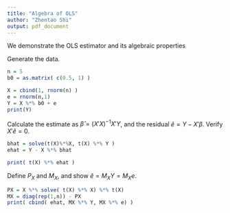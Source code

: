 ```yaml
---
title: "Algebra of OLS"
author: "Zhentao Shi"
output: pdf_document
---
```


We demonstrate the OLS estimator and its algebraic properties

Generate the data.


```r
n = 5
b0 = as.matrix( c(0.5, 1) )

X = cbind(1, rnorm(n) )
e = rnorm(n,1)
Y = X %*% b0 + e
print(Y)
```



Calculate the estimate as $\hat{\beta} = (X' X)^{-1} X'Y$, and the residual $\hat{e} = Y - X' \beta$. Verify $X'\hat{e} = 0$.


```r
bhat = solve(t(X)%*%X, t(X) %*% Y )
ehat = Y - X %*% bhat

print( t(X) %*% ehat )
```





Define $P_X$ and $M_X$, and show $\hat{e} = M_X Y = M_X  e$.


```r
PX = X %*% solve( t(X) %*% X) %*% t(X)
MX = diag(rep(1,n)) - PX
print( cbind( ehat, MX %*% Y, MX %*% e) )
```




